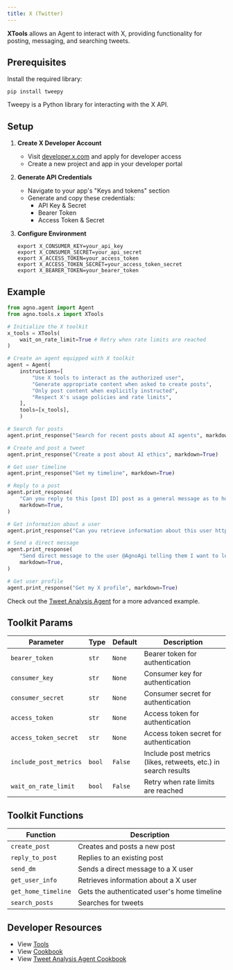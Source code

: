 ```yaml
---
title: X (Twitter)
---
```


**XTools** allows an Agent to interact with X, providing functionality for posting, messaging, and searching tweets.

## Prerequisites

Install the required library:

```shell
pip install tweepy
```

<Info>Tweepy is a Python library for interacting with the X API.</Info>

## Setup

1. **Create X Developer Account**
   - Visit [developer.x.com](https://developer.x.com) and apply for developer access
   - Create a new project and app in your developer portal

2. **Generate API Credentials**
   - Navigate to your app's "Keys and tokens" section
   - Generate and copy these credentials:
     - API Key & Secret
     - Bearer Token  
     - Access Token & Secret

3. **Configure Environment**
   ```shell
   export X_CONSUMER_KEY=your_api_key
   export X_CONSUMER_SECRET=your_api_secret
   export X_ACCESS_TOKEN=your_access_token
   export X_ACCESS_TOKEN_SECRET=your_access_token_secret
   export X_BEARER_TOKEN=your_bearer_token
   ```

## Example

```python cookbook/tools/x_tools.py
from agno.agent import Agent
from agno.tools.x import XTools

# Initialize the X toolkit
x_tools = XTools(
    wait_on_rate_limit=True # Retry when rate limits are reached
) 

# Create an agent equipped with X toolkit
agent = Agent(
    instructions=[
        "Use X tools to interact as the authorized user",
        "Generate appropriate content when asked to create posts",
        "Only post content when explicitly instructed",
        "Respect X's usage policies and rate limits",
    ],
    tools=[x_tools],
    )

# Search for posts
agent.print_response("Search for recent posts about AI agents", markdown=True)

# Create and post a tweet
agent.print_response("Create a post about AI ethics", markdown=True)

# Get user timeline
agent.print_response("Get my timeline", markdown=True)

# Reply to a post
agent.print_response(
    "Can you reply to this [post ID] post as a general message as to how great this project is: https://x.com/AgnoAgi",
    markdown=True,
)

# Get information about a user
agent.print_response("Can you retrieve information about this user https://x.com/AgnoAgi ", markdown=True)

# Send a direct message
agent.print_response(
    "Send direct message to the user @AgnoAgi telling them I want to learn more about them and a link to their community.",
    markdown=True,
)

# Get user profile
agent.print_response("Get my X profile", markdown=True)
```

<Note> Check out the [Tweet Analysis Agent](/examples/use-cases/agents/tweet-analysis-agent) for a more advanced example. </Note>

## Toolkit Params

| Parameter               | Type                | Default | Description                                                      |
| ----------------------- | ------------------- | ------- | ---------------------------------------------------------------- |
| `bearer_token`          | `str`     | `None`  | Bearer token for authentication                                  |
| `consumer_key`          | `str`     | `None`  | Consumer key for authentication                                  |
| `consumer_secret`       | `str`     | `None`  | Consumer secret for authentication                               |
| `access_token`          | `str`     | `None`  | Access token for authentication                                  |
| `access_token_secret`   | `str`     | `None`  | Access token secret for authentication                          |
| `include_post_metrics`  | `bool`              | `False` | Include post metrics (likes, retweets, etc.) in search results |
| `wait_on_rate_limit`    | `bool`              | `False` | Retry when rate limits are reached                               |

## Toolkit Functions

| Function            | Description                                 |
| ------------------- | ------------------------------------------- |
| `create_post`      | Creates and posts a new post               |
| `reply_to_post`    | Replies to an existing post                |
| `send_dm`           | Sends a direct message to a X user    |
| `get_user_info`     | Retrieves information about a X user  |
| `get_home_timeline` | Gets the authenticated user's home timeline |
| `search_posts`      | Searches for tweets                          |

## Developer Resources

- View [Tools](https://github.com/agno-agi/agno/blob/main/libs/agno/agno/tools/x.py)
- View [Cookbook](https://github.com/agno-agi/agno/blob/main/cookbook/tools/x_tools.py)
- View [Tweet Analysis Agent Cookbook](https://github.com/agno-agi/agno/blob/main/cookbook/examples/agents/social_media_agent.py)
